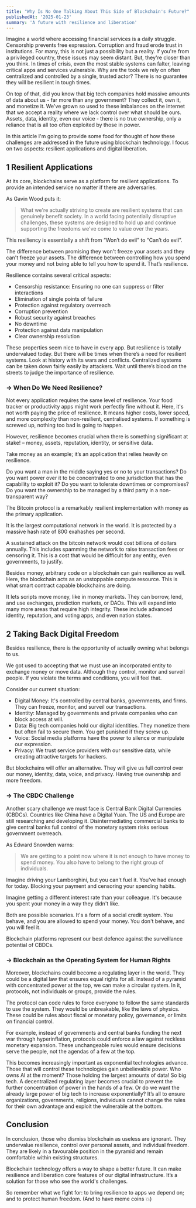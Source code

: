 ```yaml
---
title: "Why Is No One Talking About This Side of Blockchain's Future?"
publishedAt: '2025-01-23'
summary: 'A future with resilience and liberation'
---
```


Imagine a world where accessing financial services is a daily struggle. Censorship prevents free expression. Corruption and fraud erode trust in institutions. For many, this is not just a possibility but a reality. If you're from a privileged country, these issues may seem distant. But, they're closer than you think. In times of crisis, even the most stable systems can falter, leaving critical apps and services vulnerable. Why are the tools we rely on often centralized and controlled by a single, trusted actor? There is no guarantee they will be resilient in tough times.

On top of that, did you know that big tech companies hold massive amounts of data about us - far more than any government? They collect it, own it, and monetize it. We've grown so used to these imbalances on the internet that we accept a reality where we lack control over what should be ours. Assets, data, identity, even our voice - there is no true ownership, only a reliance that is all too often exploited by those in power.

In this article I'm going to provide some food for thought of how these challenges are addressed in the future using blockchain technology. I focus on two aspects: resilient applications and digital liberation.

## 1 Resilient Applications

At its core, blockchains serve as a platform for resilient applications. To provide an intended service no matter if there are adversaries.

As Gavin Wood puts it:

> What we're actually striving to create are resilient systems that can genuinely benefit society. In a world facing potentially disruptive challenges, these systems are designed to hold up and continue supporting the freedoms we've come to value over the years.

This resiliency is essentially a shift from “Won’t do evil” to “Can’t do evil”.

The difference between promising they won't freeze your assets and they can't freeze your assets. The difference between controlling how you spend your money and not being able to tell you how to spend it. That’s resilience.

Resilience contains several critical aspects:

- Censorship resistance: Ensuring no one can suppress or filter interactions
- Elimination of single points of failure
- Protection against regulatory overreach
- Corruption prevention
- Robust security against breaches
- No downtime
- Protection against data manipulation
- Clear ownership resolution

These properties seem nice to have in every app. But resilience is totally undervalued today. But there will be times when there’s a need for resilient systems. Look at history with its wars and conflicts. Centralized systems can be taken down fairly easily by attackers. Wait until there’s blood on the streets to judge the importance of resilience.

### → When Do We Need Resilience?

Not every application requires the same level of resilience. Your food tracker or productivity apps might work perfectly fine without it. Here, it's not worth paying the price of resilience. It means higher costs, lower speed, and more complexity than non-resilient, centralised systems. If something is screwed up, nothing too bad is going to happen.

However, resilience becomes crucial when there is something significant at stake! – money, assets, reputation, identity, or sensitive data.

Take money as an example; it’s an application that relies heavily on resilience.

Do you want a man in the middle saying yes or no to your transactions? Do you want power over it to be concentrated to one jurisdiction that has the capability to exploit it? Do you want to tolerate downtimes or compromises? Do you want the ownership to be managed by a third party in a non-transparent way?

The Bitcoin protocol is a remarkably resilient implementation with money as the primary application.

It is the largest computational network in the world. It is protected by a massive hash rate of 800 exahashes per second.

A sustained attack on the bitcoin network would cost billions of dollars annually. This includes spamming the network to raise transaction fees or censoring it. This is a cost that would be difficult for any entity, even governments, to justify.

Besides money, arbitrary code on a blockchain can gain resilience as well. Here, the blockchain acts as an unstoppable compute resource. This is what smart contract capable blockchains are doing.

It lets scripts move money, like in money markets. They can borrow, lend, and use exchanges, prediction markets, or DAOs. This will expand into many more areas that require high integrity. These include advanced identity, reputation, and voting apps, and even nation states.

## 2 Taking Back Digital Freedom

Besides resilience, there is the opportunity of actually owning what belongs to us.

We got used to accepting that we must use an incorporated entity to exchange money or move data. Although they control, monitor and surveil people. If you violate the terms and conditions, you will feel that.

Consider our current situation:

- Digital Money: It's controlled by central banks, governments, and firms. They can freeze, monitor, and surveil our transactions.
- Identity: Managed by governments and private companies who can block access at will.
- Data: Big tech companies hold our digital identities. They monetize them but often fail to secure them. You get punished if they screw up.
- Voice: Social media platforms have the power to silence or manipulate our expression.
- Privacy: We trust service providers with our sensitive data, while creating attractive targets for hackers.

But blockchains will offer an alternative. They will give us full control over our money, identity, data, voice, and privacy. Having true ownership and more freedom.

### → The CBDC Challenge

Another scary challenge we must face is Central Bank Digital Currencies (CBDCs). Countries like China have a Digital Yuan. The US and Europe are still researching and developing it. Disintermediating commercial banks to give central banks full control of the monetary system risks serious government overreach.

As Edward Snowden warns:

> We are getting to a point now where it is not enough to have money to spend money. You also have to belong to the right group of individuals.

Imagine driving your Lamborghini, but you can't fuel it. You've had enough for today. Blocking your payment and censoring your spending habits.

Imagine getting a different interest rate than your colleague. It's because you spent your money in a way they didn't like.

Both are possible scenarios. It's a form of a social credit system. You behave, and you are allowed to spend your money. You don't behave, and you will feel it.

Blockchain platforms represent our best defence against the surveillance potential of CBDCs.

### → Blockchain as the Operating System for Human Rights

Moreover, blockchains could become a regulating layer in the world. They could be a digital law that ensures equal rights for all. Instead of a pyramid with concentrated power at the top, we can make a circular system. In it, protocols, not individuals or groups, provide the rules.

The protocol can code rules to force everyone to follow the same standards to use the system. They would be unbreakable, like the laws of physics. These could be rules about fiscal or monetary policy, governance, or limits on financial control.

For example, instead of governments and central banks funding the next war through hyperinflation, protocols could enforce a law against reckless monetary expansion. These unchangeable rules would ensure decisions serve the people, not the agendas of a few at the top.

This becomes increasingly important as exponential technologies advance. Those that will control these technologies gain unbelievable power. Who owns AI at the moment? Those holding the largest amounts of data! So big tech. A decentralized regulating layer becomes crucial to prevent the further concentration of power in the hands of a few. Or do we want the already large power of big tech to increase exponentially? It’s all to ensure organizations, governments, religions, individuals cannot change the rules for their own advantage and exploit the vulnerable at the bottom.

## Conclusion

In conclusion, those who dismiss blockchain as useless are ignorant. They undervalue resilience, control over personal assets, and individual freedom. They are likely in a favourable position in the pyramid and remain comfortable within existing structures.

Blockchain technology offers a way to shape a better future. It can make resilience and liberation core features of our digital infrastructure. It’s a solution for those who see the world's challenges.

So remember what we fight for: to bring resilience to apps we depend on; and to protect human freedom. (And to have meme coins 💥)
